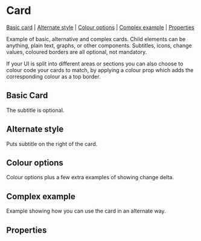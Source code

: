 
<Meta of={stories} />

# Card

[Basic card](#basic-card) | [Alternate style](#alternate-style) | [Colour options](#colour-options) | [Complex example](#complex-example) | [Properties](#properties)

Example of basic, alternative and complex cards. Child elements can be anything, plain text, graphs, or other components. Subtitles, icons, change values, coloured borders are all optional, not mandatory.

If your UI is split into different areas or sections you can also choose to colour code your cards to match, by applying a colour prop which adds the corresponding colour as a top border.

## Basic Card

The subtitle is optional.

<Canvas of={stories.basicCard} />

## Alternate style

Puts subtitle on the right of the card.

<Canvas of={stories.alternateCard} />

## Colour options

Colour options plus a few extra examples of showing change delta.

<Canvas of={stories.colouredCards} />

## Complex example

Example showing how you can use the card in an alternate way.

<Canvas of={stories.complexCard} />

## Properties

<Controls />
